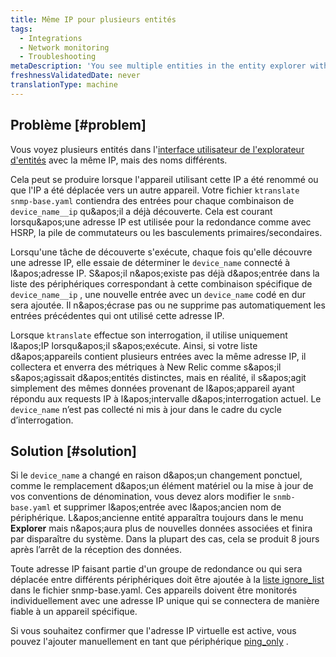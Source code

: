 ```yaml
---
title: Même IP pour plusieurs entités
tags:
  - Integrations
  - Network monitoring
  - Troubleshooting
metaDescription: 'You see multiple entities in the entity explorer with the same IP, but different names.'
freshnessValidatedDate: never
translationType: machine
---
```


## Problème [#problem]

Vous voyez plusieurs entités dans l&apos;[interface utilisateur de l&apos;explorateur d&apos;entités](/docs/new-relic-solutions/new-relic-one/core-concepts/new-relic-explorer-view-performance-across-apps-services-hosts#find) avec la même IP, mais des noms différents.

Cela peut se produire lorsque l&apos;appareil utilisant cette IP a été renommé ou que l&apos;IP a été déplacée vers un autre appareil. Votre fichier `ktranslate snmp-base.yaml` contiendra des entrées pour chaque combinaison de `device_name__ip` qu&amp;apos;il a déjà découverte. Cela est courant lorsqu&amp;apos;une adresse IP est utilisée pour la redondance comme avec HSRP, la pile de commutateurs ou les basculements primaires/secondaires.

Lorsqu&apos;une tâche de découverte s&apos;exécute, chaque fois qu&apos;elle découvre une adresse IP, elle essaie de déterminer le `device_name` connecté à l&amp;apos;adresse IP. S&amp;apos;il n&amp;apos;existe pas déjà d&amp;apos;entrée dans la liste des périphériques correspondant à cette combinaison spécifique de `device_name__ip` , une nouvelle entrée avec un `device_name` codé en dur sera ajoutée. Il n&amp;apos;écrase pas ou ne supprime pas automatiquement les entrées précédentes qui ont utilisé cette adresse IP.

Lorsque `ktranslate` effectue son interrogation, il utilise uniquement l&amp;apos;IP lorsqu&amp;apos;il s&amp;apos;exécute. Ainsi, si votre liste d&amp;apos;appareils contient plusieurs entrées avec la même adresse IP, il collectera et enverra des métriques à New Relic comme s&amp;apos;il s&amp;apos;agissait d&amp;apos;entités distinctes, mais en réalité, il s&amp;apos;agit simplement des mêmes données provenant de l&amp;apos;appareil ayant répondu aux requests IP à l&amp;apos;intervalle d&amp;apos;interrogation actuel. Le `device_name` n’est pas collecté ni mis à jour dans le cadre du cycle d’interrogation.

## Solution [#solution]

Si le `device_name` a changé en raison d&amp;apos;un changement ponctuel, comme le remplacement d&amp;apos;un élément matériel ou la mise à jour de vos conventions de dénomination, vous devez alors modifier le `snmb-base.yaml` et supprimer l&amp;apos;entrée avec l&amp;apos;ancien nom de périphérique. L&amp;apos;ancienne entité apparaîtra toujours dans le menu <DNT>**Explorer**</DNT> mais n&amp;apos;aura plus de nouvelles données associées et finira par disparaître du système. Dans la plupart des cas, cela se produit 8 jours après l’arrêt de la réception des données.

Toute adresse IP faisant partie d&apos;un groupe de redondance ou qui sera déplacée entre différents périphériques doit être ajoutée à la [liste ignore\_list](/docs/network-performance-monitoring/advanced/advanced-config/#discovery) dans le fichier snmp-base.yaml. Ces appareils doivent être monitorés individuellement avec une adresse IP unique qui se connectera de manière fiable à un appareil spécifique.

Si vous souhaitez confirmer que l&apos;adresse IP virtuelle est active, vous pouvez l&apos;ajouter manuellement en tant que périphérique [ping\_only](/docs/network-performance-monitoring/advanced/advanced-config/#response_time-attribute) .